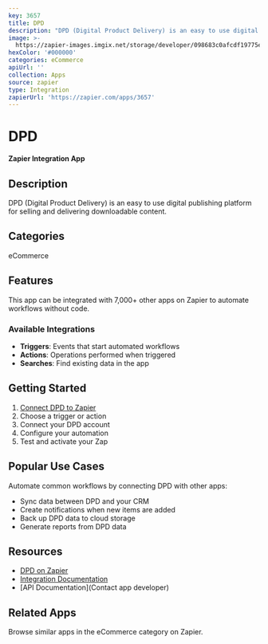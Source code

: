 ```yaml
---
key: 3657
title: DPD
description: "DPD (Digital Product Delivery) is an easy to use digital publishing platform for selling and delivering downloadable content.\r\n"
image: >-
  https://zapier-images.imgix.net/storage/developer/098683c0afcdf19775e2e43cdde40342.png?auto=format%2Ccompress&ixlib=python-3.0.0&q=50
hexColor: '#000000'
categories: eCommerce
apiUrl: ''
collection: Apps
source: zapier
type: Integration
zapierUrl: 'https://zapier.com/apps/3657'
---
```

# DPD

**Zapier Integration App**

## Description

DPD (Digital Product Delivery) is an easy to use digital publishing platform for selling and delivering downloadable content.


## Categories

eCommerce

## Features

This app can be integrated with 7,000+ other apps on Zapier to automate workflows without code.

### Available Integrations

- **Triggers**: Events that start automated workflows
- **Actions**: Operations performed when triggered
- **Searches**: Find existing data in the app

## Getting Started

1. [Connect DPD to Zapier](https://zapier.com/apps/3657)
2. Choose a trigger or action
3. Connect your DPD account
4. Configure your automation
5. Test and activate your Zap

## Popular Use Cases

Automate common workflows by connecting DPD with other apps:

- Sync data between DPD and your CRM
- Create notifications when new items are added
- Back up DPD data to cloud storage
- Generate reports from DPD data

## Resources

- [DPD on Zapier](https://zapier.com/apps/3657)
- [Integration Documentation](https://zapier.com/apps/3657/integrations)
- [API Documentation](Contact app developer)

## Related Apps

Browse similar apps in the eCommerce category on Zapier.
